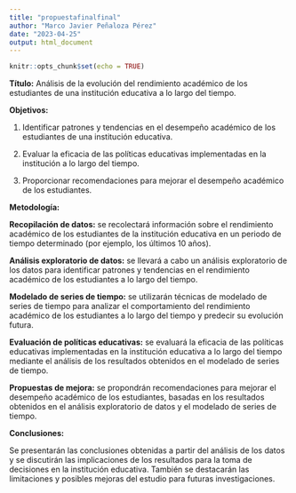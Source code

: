 ```yaml
---
title: "propuestafinalfinal"
author: "Marco Javier Peñaloza Pérez"
date: "2023-04-25"
output: html_document
---
```


```r
knitr::opts_chunk$set(echo = TRUE)
```

**Título:** Análisis de la evolución del rendimiento académico de los estudiantes de una institución educativa a lo largo del tiempo.

**Objetivos:**

1. Identificar patrones y tendencias en el desempeño académico de los estudiantes de una institución educativa.

2. Evaluar la eficacia de las políticas educativas implementadas en la institución a lo largo del tiempo.

3. Proporcionar recomendaciones para mejorar el desempeño académico de los estudiantes.

**Metodología:**

**Recopilación de datos:** se recolectará información sobre el rendimiento académico de los estudiantes de la institución educativa en un periodo de tiempo determinado (por ejemplo, los últimos 10 años).

**Análisis exploratorio de datos:** se llevará a cabo un análisis exploratorio de los datos para identificar patrones y tendencias en el rendimiento académico de los estudiantes a lo largo del tiempo.

**Modelado de series de tiempo:** se utilizarán técnicas de modelado de series de tiempo para analizar el comportamiento del rendimiento académico de los estudiantes a lo largo del tiempo y predecir su evolución futura.

**Evaluación de políticas educativas:** se evaluará la eficacia de las políticas educativas implementadas en la institución educativa a lo largo del tiempo mediante el análisis de los resultados obtenidos en el modelado de series de tiempo.

**Propuestas de mejora:** se propondrán recomendaciones para mejorar el desempeño académico de los estudiantes, basadas en los resultados obtenidos en el análisis exploratorio de datos y el modelado de series de tiempo.

**Conclusiones:**

Se presentarán las conclusiones obtenidas a partir del análisis de los datos y se discutirán las implicaciones de los resultados para la toma de decisiones en la institución educativa. También se destacarán las limitaciones y posibles mejoras del estudio para futuras investigaciones.